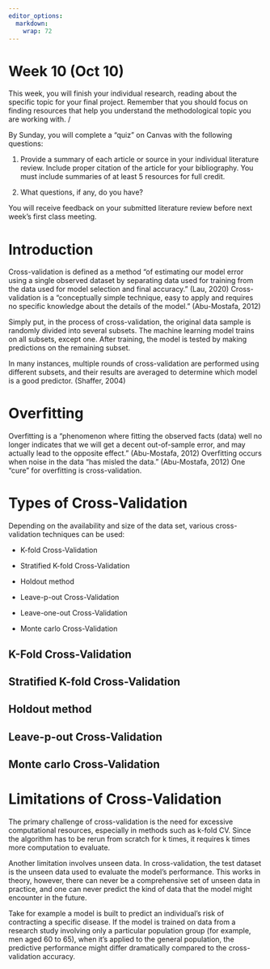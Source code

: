 ```yaml
---
editor_options: 
  markdown: 
    wrap: 72
---
```


# Week 10 (Oct 10)

This week, you will finish your individual research, reading about the
specific topic for your final project. Remember that you should focus on
finding resources that help you understand the methodological topic you
are working with. /

By Sunday, you will complete a "quiz" on Canvas with the following
questions:

1.  Provide a summary of each article or source in your individual
    literature review. Include proper citation of the article for your
    bibliography. You must include summaries of at least 5 resources for
    full credit.

2.  What questions, if any, do you have?

You will receive feedback on your submitted literature review before
next week's first class meeting.

# Introduction

Cross-validation is defined as a method “of estimating our model error using a single observed dataset by separating data used for training from the data used for model selection and final accuracy.” (Lau, 2020)  Cross-validation is a “conceptually simple technique, easy to apply and requires no specific knowledge about the details of the model.” (Abu-Mostafa, 2012) 

Simply put, in the process of cross-validation, the original data sample
is randomly divided into several subsets. The machine learning model
trains on all subsets, except one. After training, the model is tested
by making predictions on the remaining subset.

In many instances, multiple rounds of cross-validation are performed
using different subsets, and their results are averaged to determine
which model is a good predictor. (Shaffer, 2004)

# Overfitting

Overfitting is a “phenomenon where fitting the observed facts (data) well no longer indicates that we will get a decent out-of-sample error, and may actually lead to the opposite effect.” (Abu-Mostafa, 2012) Overfitting occurs when noise in the data “has misled the data.” (Abu-Mostafa, 2012)  One “cure” for overfitting is cross-validation.


# Types of Cross-Validation

Depending on the availability and size of the data set, various
cross-validation techniques can be used:

-   K-fold Cross-Validation

-   Stratified K-fold Cross-Validation

-   Holdout method

-   Leave-p-out Cross-Validation

-   Leave-one-out Cross-Validation

-   Monte carlo Cross-Validation

## K-Fold Cross-Validation

## Stratified K-fold Cross-Validation

## Holdout method

## Leave-p-out Cross-Validation

## Monte carlo Cross-Validation


# Limitations of Cross-Validation

The primary challenge of cross-validation is the need for excessive
computational resources, especially in methods such as k-fold CV. Since
the algorithm has to be rerun from scratch for k times, it requires k
times more computation to evaluate.

Another limitation involves unseen data. In cross-validation, the test
dataset is the unseen data used to evaluate the model's performance.
This works in theory, however, there can never be a comprehensive set of
unseen data in practice, and one can never predict the kind of data that
the model might encounter in the future.

Take for example a model is built to predict an individual's risk of
contracting a specific disease. If the model is trained on data from a
research study involving only a particular population group (for
example, men aged 60 to 65), when it's applied to the general
population, the predictive performance might differ dramatically
compared to the cross-validation accuracy.
